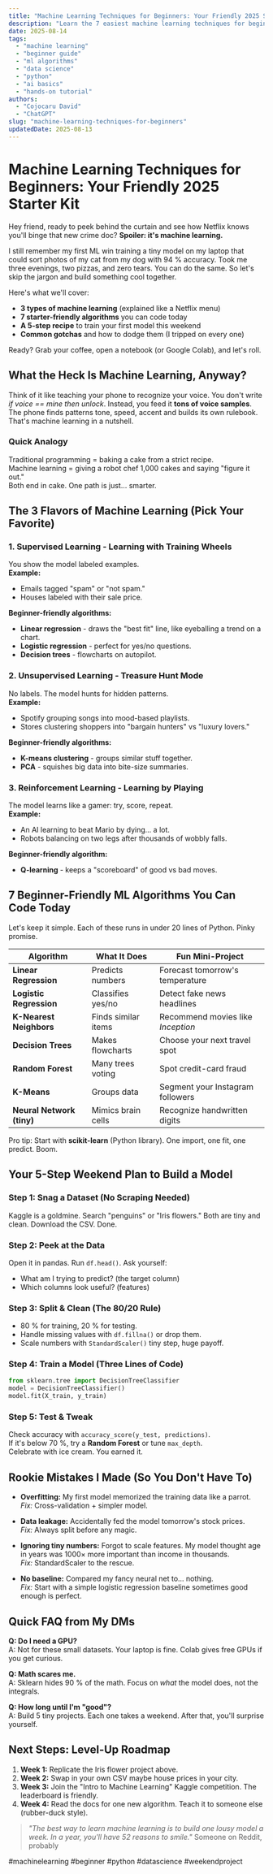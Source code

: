 ```yaml
---
title: "Machine Learning Techniques for Beginners: Your Friendly 2025 Starter Kit"
description: "Learn the 7 easiest machine learning techniques for beginners, plus a foolproof 5-step plan to build your first model this weekend. No PhD required."
date: 2025-08-14
tags:
  - "machine learning"
  - "beginner guide"
  - "ml algorithms"
  - "data science"
  - "python"
  - "ai basics"
  - "hands-on tutorial"
authors:
  - "Cojocaru David"
  - "ChatGPT"
slug: "machine-learning-techniques-for-beginners"
updatedDate: 2025-08-13
---
```


# Machine Learning Techniques for Beginners: Your Friendly 2025 Starter Kit

Hey friend, ready to peek behind the curtain and see how Netflix knows you'll binge that new crime doc? **Spoiler: it's machine learning.**  

I still remember my first ML win training a tiny model on my laptop that could sort photos of my cat from my dog with 94 % accuracy. Took me three evenings, two pizzas, and zero tears. You can do the same. So let's skip the jargon and build something cool together.

Here's what we'll cover:

- **3 types of machine learning** (explained like a Netflix menu)  
- **7 starter-friendly algorithms** you can code today  
- **A 5-step recipe** to train your first model this weekend  
- **Common gotchas** and how to dodge them (I tripped on every one)  

Ready? Grab your coffee, open a notebook (or Google Colab), and let's roll.

## What the Heck Is Machine Learning, Anyway?

Think of it like teaching your phone to recognize your voice. You don't write *if voice == mine then unlock*. Instead, you feed it **tons of voice samples**. The phone finds patterns tone, speed, accent and builds its own rulebook. That's machine learning in a nutshell.

### Quick Analogy  
Traditional programming = baking a cake from a strict recipe.  
Machine learning = giving a robot chef 1,000 cakes and saying "figure it out."  
Both end in cake. One path is just... smarter.

## The 3 Flavors of Machine Learning (Pick Your Favorite)

### 1. Supervised Learning - Learning with Training Wheels  
You show the model labeled examples.  
**Example:**  
- Emails tagged "spam" or "not spam."  
- Houses labeled with their sale price.

**Beginner-friendly algorithms:**  
- **Linear regression** - draws the "best fit" line, like eyeballing a trend on a chart.  
- **Logistic regression** - perfect for yes/no questions.  
- **Decision trees** - flowcharts on autopilot.

### 2. Unsupervised Learning - Treasure Hunt Mode  
No labels. The model hunts for hidden patterns.  
**Example:**  
- Spotify grouping songs into mood-based playlists.  
- Stores clustering shoppers into "bargain hunters" vs "luxury lovers."

**Beginner-friendly algorithms:**  
- **K-means clustering** - groups similar stuff together.  
- **PCA** - squishes big data into bite-size summaries.

### 3. Reinforcement Learning - Learning by Playing  
The model learns like a gamer: try, score, repeat.  
**Example:**  
- An AI learning to beat Mario by dying... a lot.  
- Robots balancing on two legs after thousands of wobbly falls.

**Beginner-friendly algorithm:**  
- **Q-learning** - keeps a "scoreboard" of good vs bad moves.

## 7 Beginner-Friendly ML Algorithms You Can Code Today

Let's keep it simple. Each of these runs in under 20 lines of Python. Pinky promise.

| Algorithm | What It Does | Fun Mini-Project |
|-----------|--------------|------------------|
| **Linear Regression** | Predicts numbers | Forecast tomorrow's temperature |
| **Logistic Regression** | Classifies yes/no | Detect fake news headlines |
| **K-Nearest Neighbors** | Finds similar items | Recommend movies like *Inception* |
| **Decision Trees** | Makes flowcharts | Choose your next travel spot |
| **Random Forest** | Many trees voting | Spot credit-card fraud |
| **K-Means** | Groups data | Segment your Instagram followers |
| **Neural Network (tiny)** | Mimics brain cells | Recognize handwritten digits |

Pro tip: Start with **scikit-learn** (Python library). One import, one fit, one predict. Boom.

## Your 5-Step Weekend Plan to Build a Model

### Step 1: Snag a Dataset (No Scraping Needed)  
Kaggle is a goldmine. Search "penguins" or "Iris flowers." Both are tiny and clean. Download the CSV. Done.

### Step 2: Peek at the Data  
Open it in pandas. Run `df.head()`. Ask yourself:  
- What am I trying to predict? (the target column)  
- Which columns look useful? (features)

### Step 3: Split & Clean (The 80/20 Rule)  
- 80 % for training, 20 % for testing.  
- Handle missing values with `df.fillna()` or drop them.  
- Scale numbers with `StandardScaler()` tiny step, huge payoff.

### Step 4: Train a Model (Three Lines of Code)  
```python
from sklearn.tree import DecisionTreeClassifier
model = DecisionTreeClassifier()
model.fit(X_train, y_train)
```

### Step 5: Test & Tweak  
Check accuracy with `accuracy_score(y_test, predictions)`.  
If it's below 70 %, try a **Random Forest** or tune `max_depth`.  
Celebrate with ice cream. You earned it.

## Rookie Mistakes I Made (So You Don't Have To)

- **Overfitting:** My first model memorized the training data like a parrot.  
  *Fix:* Cross-validation + simpler model.

- **Data leakage:** Accidentally fed the model tomorrow's stock prices.  
  *Fix:* Always split before any magic.

- **Ignoring tiny numbers:** Forgot to scale features. My model thought age in years was 1000× more important than income in thousands.  
  *Fix:* StandardScaler to the rescue.

- **No baseline:** Compared my fancy neural net to... nothing.  
  *Fix:* Start with a simple logistic regression baseline sometimes good enough is perfect.

## Quick FAQ from My DMs

**Q: Do I need a GPU?**  
A: Not for these small datasets. Your laptop is fine. Colab gives free GPUs if you get curious.

**Q: Math scares me.**  
A: Sklearn hides 90 % of the math. Focus on *what* the model does, not the integrals.

**Q: How long until I'm "good"?**  
A: Build 5 tiny projects. Each one takes a weekend. After that, you'll surprise yourself.

## Next Steps: Level-Up Roadmap

1. **Week 1:** Replicate the Iris flower project above.  
2. **Week 2:** Swap in your own CSV maybe house prices in your city.  
3. **Week 3:** Join the "Intro to Machine Learning" Kaggle competition. The leaderboard is friendly.  
4. **Week 4:** Read the docs for one new algorithm. Teach it to someone else (rubber-duck style).

> _"The best way to learn machine learning is to build one lousy model a week. In a year, you'll have 52 reasons to smile."_   Someone on Reddit, probably

#machinelearning #beginner #python #datascience #weekendproject